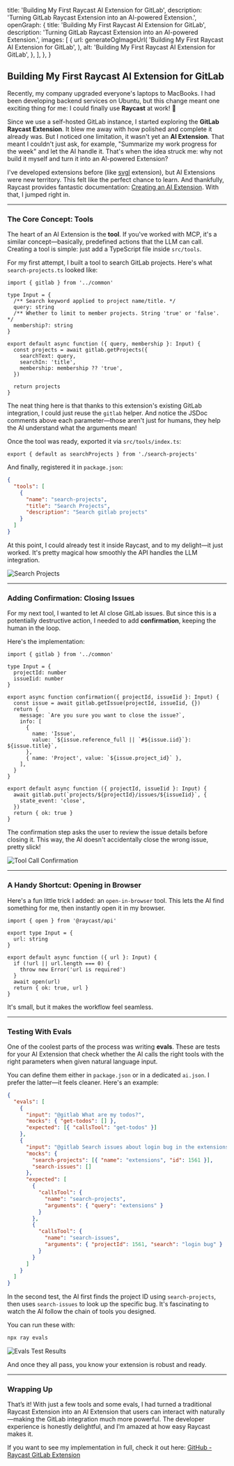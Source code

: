 
  title: 'Building My First Raycast AI Extension for GitLab',
  description: 'Turning GitLab Raycast Extension into an AI-powered Extension.',
  openGraph: {
    title: 'Building My First Raycast AI Extension for GitLab',
    description:
      'Turning GitLab Raycast Extension into an AI-powered Extension.',
    images: [
      {
        url: generateOgImageUrl(
          'Building My First Raycast AI Extension for GitLab',
        ),
        alt: 'Building My First Raycast AI Extension for GitLab',
      },
    ],
  },
}

## Building My First Raycast AI Extension for GitLab

Recently, my company upgraded everyone's laptops to MacBooks. I had been developing backend services on Ubuntu, but this change meant one exciting thing for me: I could finally use **Raycast** at work! 🎉

Since we use a self-hosted GitLab instance, I started exploring the **GitLab Raycast Extension**. It blew me away with how polished and complete it already was. But I noticed one limitation, it wasn't yet an **AI Extension**. That meant I couldn't just ask, for example, "Summarize my work progress for the week" and let the AI handle it. That's when the idea struck me: why not build it myself and turn it into an AI-powered Extension?

I've developed extensions before (like [svgl](https://www.raycast.com/1weiho/svgl) extension), but AI Extensions were new territory. This felt like the perfect chance to learn. And thankfully, Raycast provides fantastic documentation: [Creating an AI Extension](https://developers.raycast.com/ai/create-an-ai-extension). With that, I jumped right in.

---

### The Core Concept: Tools

The heart of an AI Extension is the **tool**. If you've worked with MCP, it's a similar concept—basically, predefined actions that the LLM can call. Creating a tool is simple: just add a TypeScript file inside `src/tools`.

For my first attempt, I built a tool to search GitLab projects. Here's what `search-projects.ts` looked like:

```tsx
import { gitlab } from '../common'

type Input = {
  /** Search keyword applied to project name/title. */
  query: string
  /** Whether to limit to member projects. String 'true' or 'false'. */
  membership?: string
}

export default async function ({ query, membership }: Input) {
  const projects = await gitlab.getProjects({
    searchText: query,
    searchIn: 'title',
    membership: membership ?? 'true',
  })

  return projects
}
```

The neat thing here is that thanks to this extension's existing GitLab integration, I could just reuse the `gitlab` helper. And notice the JSDoc comments above each parameter—those aren't just for humans, they help the AI understand what the arguments mean!

Once the tool was ready, exported it via `src/tools/index.ts`:

```tsx
export { default as searchProjects } from './search-projects'
```

And finally, registered it in `package.json`:

```json
{
  "tools": [
    {
      "name": "search-projects",
      "title": "Search Projects",
      "description": "Search gitlab projects"
    }
  ]
}
```

At this point, I could already test it inside Raycast, and to my delight—it just worked. It's pretty magical how smoothly the API handles the LLM integration.

![Search Projects](https://qpsypezomogp2dxq.public.blob.vercel-storage.com/blog/raycast-gitlab-ai-extension/Raycast%202025-09-21%20at%2022.39.54.png)

---

### Adding Confirmation: Closing Issues

For my next tool, I wanted to let AI close GitLab issues. But since this is a potentially destructive action, I needed to add **confirmation**, keeping the human in the loop.

Here's the implementation:

```tsx
import { gitlab } from '../common'

type Input = {
  projectId: number
  issueIid: number
}

export async function confirmation({ projectId, issueIid }: Input) {
  const issue = await gitlab.getIssue(projectId, issueIid, {})
  return {
    message: `Are you sure you want to close the issue?`,
    info: [
      {
        name: 'Issue',
        value: `${issue.reference_full || `#${issue.iid}`}: ${issue.title}`,
      },
      { name: 'Project', value: `${issue.project_id}` },
    ],
  }
}

export default async function ({ projectId, issueIid }: Input) {
  await gitlab.put(`projects/${projectId}/issues/${issueIid}`, {
    state_event: 'close',
  })
  return { ok: true }
}
```

The confirmation step asks the user to review the issue details before closing it. This way, the AI doesn't accidentally close the wrong issue, pretty slick!

![Tool Call Confirmation](https://qpsypezomogp2dxq.public.blob.vercel-storage.com/blog/raycast-gitlab-ai-extension/Raycast%202025-09-21%20at%2022.36.52.png)

---

### A Handy Shortcut: Opening in Browser

Here's a fun little trick I added: an `open-in-browser` tool. This lets the AI find something for me, then instantly open it in my browser.

```tsx
import { open } from '@raycast/api'

export type Input = {
  url: string
}

export default async function ({ url }: Input) {
  if (!url || url.length === 0) {
    throw new Error('url is required')
  }
  await open(url)
  return { ok: true, url }
}
```

It's small, but it makes the workflow feel seamless.

---

### Testing With Evals

One of the coolest parts of the process was writing **evals**. These are tests for your AI Extension that check whether the AI calls the right tools with the right parameters when given natural language input.

You can define them either in `package.json` or in a dedicated `ai.json`. I prefer the latter—it feels cleaner. Here's an example:

```json
{
  "evals": [
    {
      "input": "@gitlab What are my todos?",
      "mocks": { "get-todos": [] },
      "expected": [{ "callsTool": "get-todos" }]
    },
    {
      "input": "@gitlab Search issues about login bug in the extensions project",
      "mocks": {
        "search-projects": [{ "name": "extensions", "id": 1561 }],
        "search-issues": []
      },
      "expected": [
        {
          "callsTool": {
            "name": "search-projects",
            "arguments": { "query": "extensions" }
          }
        },
        {
          "callsTool": {
            "name": "search-issues",
            "arguments": { "projectId": 1561, "search": "login bug" }
          }
        }
      ]
    }
  ]
}
```

In the second test, the AI first finds the project ID using `search-projects`, then uses `search-issues` to look up the specific bug. It's fascinating to watch the AI follow the chain of tools you designed.

You can run these with:

```bash
npx ray evals
```

![Evals Test Results](https://qpsypezomogp2dxq.public.blob.vercel-storage.com/blog/raycast-gitlab-ai-extension/CleanShot%202025-09-21%20at%2022.54.32%402x.png)

And once they all pass, you know your extension is robust and ready.

---

### Wrapping Up

That’s it! With just a few tools and some evals, I had turned a traditional Raycast Extension into an AI Extension that users can interact with naturally—making the GitLab integration much more powerful. The developer experience is honestly delightful, and I’m amazed at how easy Raycast makes it.

If you want to see my implementation in full, check it out here: [GitHub - Raycast GitLab Extension](https://github.com/raycast/extensions/tree/cfca614a8dd44a53383fae35201b2ba067415679/extensions/gitlab/)
